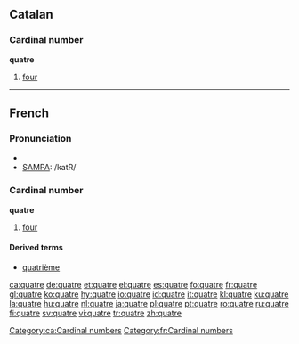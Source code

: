 ==Catalan==

===Cardinal number===
'''quatre'''
# [[four]]

[[Category:ca:Cardinal numbers]]

----
==French==

===Pronunciation===
*{{IPA|lang=fr|/katʁ/}}
*[[w:SAMPA|SAMPA]]: /katR/

===Cardinal number===
'''quatre'''
#[[four]]

====Derived terms====
*[[quatrième]]

[[Category:fr:Cardinal numbers]]

[[ca:quatre]]
[[de:quatre]]
[[et:quatre]]
[[el:quatre]]
[[es:quatre]]
[[fo:quatre]]
[[fr:quatre]]
[[gl:quatre]]
[[ko:quatre]]
[[hy:quatre]]
[[io:quatre]]
[[id:quatre]]
[[it:quatre]]
[[kl:quatre]]
[[ku:quatre]]
[[la:quatre]]
[[hu:quatre]]
[[nl:quatre]]
[[ja:quatre]]
[[pl:quatre]]
[[pt:quatre]]
[[ro:quatre]]
[[ru:quatre]]
[[fi:quatre]]
[[sv:quatre]]
[[vi:quatre]]
[[tr:quatre]]
[[zh:quatre]]